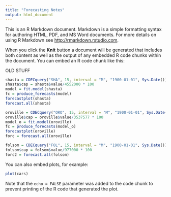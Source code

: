 ---
title: "Forecasting Notes"
output: html_document
---

This is an R Markdown document. Markdown is a simple formatting syntax for authoring HTML, PDF, and MS Word documents. For more details on using R Markdown see <http://rmarkdown.rstudio.com>.

When you click the **Knit** button a document will be generated that includes both content as well as the output of any embedded R code chunks within the document. You can embed an R code chunk like this:

OLD STUFF
```{r}

shasta = CDECquery("SHA", 15, interval = "M", "1900-01-01", Sys.Date())
shasta$cap = shasta$value/4552000 * 100
model = fit.model(shasta)
fc = produce_forecasts(model)
forecastplot(shasta)
forecast.all(shasta)

oroville = CDECquery("ORO", 15, interval = "M", "1900-01-01", Sys.Date())
oroville$cap = oroville$value/3537577 * 100
model_o = fit.model(oroville)
fc = produce_forecasts(model_o)
forecastplot(oroville)
forc = forecast.all(oroville)

folsom = CDECquery("FOL", 15, interval = "M", "1900-01-01", Sys.Date())
folsom$cap = folsom$value/977000 * 100
forc2 = forecast.all(folsom)
```

You can also embed plots, for example:

```{r, echo=FALSE}
plot(cars)
```

Note that the `echo = FALSE` parameter was added to the code chunk to prevent printing of the R code that generated the plot.
